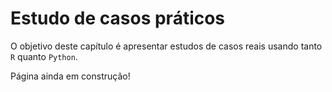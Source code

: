 # Estudo de casos práticos

O objetivo deste capítulo é apresentar estudos de casos reais usando tanto `R` quanto `Python`.

::: callout-important
Página ainda em construção!
:::


